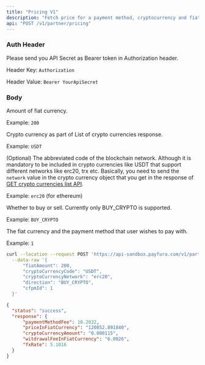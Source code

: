 ```yaml
---
title: "Pricing V1"
description: "Fetch price for a payment method, cryptocurrency and fiat amount"
api: "POST /v1/partner/pricing"
---
```


### Auth Header

Please send you API Secret as Bearer token in Authorization header.

Header Key: `Authorization`

Header Value: `Bearer YourApiSecret`
### Body

<Param body="fiatAmount" type="integer" required>

Amount of fiat currency.

Example: `200`

</Param>

<Param body="cryptoCurrencyCode" type="string" required>

Crypto currency as part of List of crypto currencies response.

Example: `USDT`

</Param>

<Param body="cryptoCurrencyNetwork" type="string">

(Optional) The abbreviated code of the blockchain network. Although it is mandatory to be included in crypto currencies like USDT that support different networks like erc20, trx etc.
Basically, you need to send the `network` value in the crypto currency object that you get in the response of [GET crypto currencies list API](https://docs.payfura.com/payfura-apis/list-of-crypto-currencies).

Example: `erc20` (for ethereum)

</Param>

<Param body="direction" type="string">

Whether to buy or sell. Currently only BUY_CRYPTO is supported.

Example: `BUY_CRYPTO`

</Param>

<Param body="cfpmId" type="integer" required>

The fiat currency and the payment method that user wishes to pay with.

Example: `1`

</Param>

<RequestExample>

```bash Request Example
curl --location --request POST 'https://api-sandbox.payfura.com/v1/partner/pricing' \
  --data-raw '{
      "fiatAmount": 200,
      "cryptoCurrencyCode": "USDT",
      "cryptoCurrencyNetwork": "erc20",
      "direction": "BUY_CRYPTO",
      "cfpmId": 1
  }'
```

</RequestExample>

<ResponseExample>

```json Body
{
  "status": "success",
  "response": {
      "paymentMethodFee": 10.2032,
      "priceInFiatCurrency": "120052.891840",
      "cryptoCurrencyAmount": "0.000115",
      "witdrawalFeeInFiatCurrency": "6.0026",
      "fxRate": 5.1016
  }
}
```

</ResponseExample>